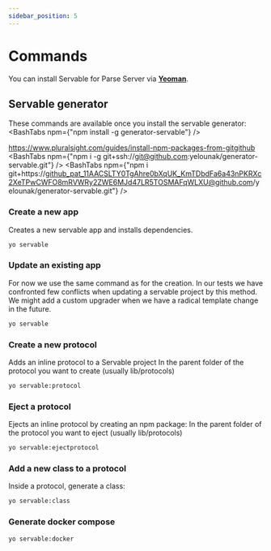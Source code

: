 ```yaml
---
sidebar_position: 5
---
```



# Commands

You can install Servable for Parse Server via **[Yeoman](https://yeoman.io)**.

## Servable generator
These commands are available once you install the servable generator:
<BashTabs npm={"npm install -g generator-servable"} />

https://www.pluralsight.com/guides/install-npm-packages-from-gitgithub
<BashTabs npm={"npm i -g git+ssh://git@github.com:yelounak/generator-servable.git"} />
<BashTabs npm={"npm i git+https://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@github.com/yelounak/generator-servable.git"} />

### Create a new app
Creates a new servable app and installs dependencies.
```bash
yo servable
```

### Update an existing app
For now we use the same command as for the creation.
In our tests we have confronted few conflicts when updating a servable project by this method.
We might add a custom upgrader when we have a radical template change in the future.

```bash
yo servable
```

### Create a new protocol
Adds an inline protocol to a Servable project
In the parent folder of the protocol you want to create (usually lib/protocols)

```bash
yo servable:protocol
```

### Eject a protocol
Ejects an inline protocol by creating an npm package:
In the parent folder of the protocol you want to eject (usually lib/protocols)
```bash
yo servable:ejectprotocol
```

### Add a new class to a protocol
Inside a protocol, generate a class:
```bash
yo servable:class
```

### Generate docker compose

```bash
yo servable:docker
```

